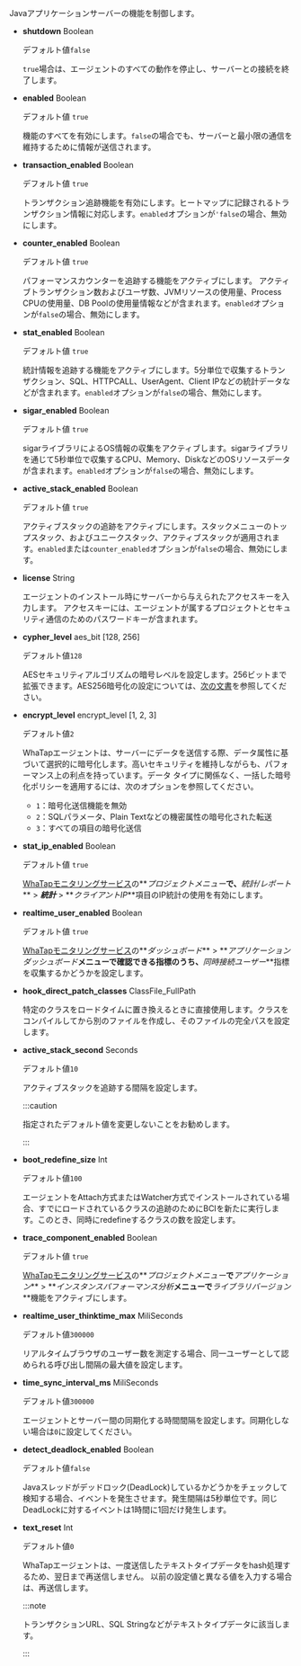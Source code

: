 Javaアプリケーションサーバーの機能を制御します。

-   **shutdown** <span class='type'>Boolean</span>

    デフォルト値`false`

    `true`場合は、エージェントのすべての動作を停止し、サーバーとの接続を終了します。

-   **enabled** <span class='type'>Boolean</span>

    デフォルト値 `true`

    機能のすべてを有効にします。`false`の場合でも、サーバーと最小限の通信を維持するために情報が送信されます。

-   **transaction_enabled** <span class='type'>Boolean</span>

    デフォルト値 `true`

    トランザクション追跡機能を有効にします。ヒートマップに記録されるトランザクション情報に対応します。`enabled`オプションが`'false`の場合、無効にします。

-   **counter_enabled** <span class='type'>Boolean</span>

    デフォルト値 `true`

    パフォーマンスカウンターを追跡する機能をアクティブにします。 アクティブトランザクション数およびユーザ数、JVMリソースの使用量、Process CPUの使用量、DB Poolの使用量情報などが含まれます。`enabled`オプションが`false`の場合、無効にします。

-   **stat_enabled** <span class='type'>Boolean</span>

    デフォルト値 `true`

    統計情報を追跡する機能をアクティブにします。5分単位で収集するトランザクション、SQL、HTTPCALL、UserAgent、Client IPなどの統計データなどが含まれます。`enabled`オプションが`false`の場合、無効にします。

-   **sigar_enabled** <span class='type'>Boolean</span>

    デフォルト値 `true`

    sigarライブラリによるOS情報の収集をアクティブします。sigarライブラリを通じて5秒単位で収集するCPU、Memory、DiskなどのOSリソースデータが含まれます。`enabled`オプションが`false`の場合、無効にします。

-   **active_stack_enabled** <span class='type'>Boolean</span>

    デフォルト値 `true`

    アクティブスタックの追跡をアクティブにします。スタックメニューのトップスタック、およびユニークスタック、アクティブスタックが適用されます。`enabled`または`counter_enabled`オプションが`false`の場合、無効にします。

-   **license** <span class='type'>String</span>

    エージェントのインストール時にサーバーから与えられたアクセスキーを入力します。 アクセスキーには、エージェントが属するプロジェクトとセキュリティ通信のためのパスワードキーが含まれます。

-   **cypher_level** <span class='type'>aes_bit [128, 256]</span>

    デフォルト値`128`

    AESセキュリティアルゴリズムの暗号レベルを設定します。256ビットまで拡張できます。AES256暗号化の設定については、[次の文書](aes-256-encryption)を参照してください。

-   **encrypt_level** <span class='type'>encrypt_level [1, 2, 3]</span>

    デフォルト値`2`

    WhaTapエージェントは、サーバーにデータを送信する際、データ属性に基づいて選択的に暗号化します。高いセキュリティを維持しながらも、パフォーマンス上の利点を持っています。データ タイプに関係なく、一括した暗号化ポリシーを適用するには、次のオプションを参照してください。

    -   `1`：暗号化送信機能を無効
    -   `2`：SQLパラメータ、Plain Textなどの機密属性の暗号化された転送
    -   `3`：すべての項目の暗号化送信

-   **stat_ip_enabled** <span class='type'>Boolean</span>

    デフォルト値 `true`

    [WhaTapモニタリングサービス](https://service.whatap.io)の**_プロジェクトメニュー_**で、**_統計/レポート_** > **_統計_** > **_クライアントIP_**項目のIP統計の使用を有効にします。

-   **realtime_user_enabled** <span class='type'>Boolean</span>

    デフォルト値 `true`

    [WhaTapモニタリングサービス](https://service.whatap.io)の**_ダッシュボード_** > **_アプリケーションダッシュボード_**メニューで確認できる指標のうち、**_同時接続ユーザー_**指標を収集するかどうかを設定します。

-   **hook_direct_patch_classes** <span class='type'>ClassFile_FullPath</span>

      特定のクラスをロードタイムに置き換えるときに直接使用します。クラスをコンパイルしてから別のファイルを作成し、そのファイルの完全パスを設定します。

-   **active_stack_second** <span class='type'>Seconds</span>

    デフォルト値`10`

    アクティブスタックを追跡する間隔を設定します。

    :::caution

    指定されたデフォルト値を変更しないことをお勧めします。

    :::

-   **boot_redefine_size** <span class='type'>Int</span>

    デフォルト値`100`

    エージェントをAttach方式またはWatcher方式でインストールされている場合、すでにロードされているクラスの追跡のためにBCIを新たに実行します。このとき、同時にredefineするクラスの数を設定します。

-   **trace_component_enabled** <span class='type'>Boolean</span>

    デフォルト値 `true`

    [WhaTapモニタリングサービス](https://service.whatap.io)の**_プロジェクトメニュー_**で**_アプリケーション_** > **_インスタンスパフォーマンス分析_**メニューで**_ライブラリバージョン_**機能をアクティブにします。

-   **realtime_user_thinktime_max** <span class='type'>MiliSeconds</span>

    デフォルト値`300000`

    リアルタイムブラウザのユーザー数を測定する場合、同一ユーザーとして認められる呼び出し間隔の最大値を設定します。

-   **time_sync_interval_ms** <span class='type'>MiliSeconds</span>

    デフォルト値`300000`

    エージェントとサーバー間の同期化する時間間隔を設定します。同期化しない場合は`0`に設定してください。

-   **detect_deadlock_enabled** <span class='type'>Boolean</span>

    デフォルト値`false`

    Javaスレッドがデッドロック(DeadLock)しているかどうかをチェックして検知する場合、イベントを発生させます。発生間隔は5秒単位です。同じDeadLockに対するイベントは1時間に1回だけ発生します。

-   **text_reset** <span class='type'>Int</span>

    デフォルト値`0`

    WhaTapエージェントは、一度送信したテキストタイプデータをhash処理するため、翌日まで再送信しません。 以前の設定値と異なる値を入力する場合は、再送信します。

    :::note

    トランザクションURL、SQL Stringなどがテキストタイプデータに該当します。

    :::
